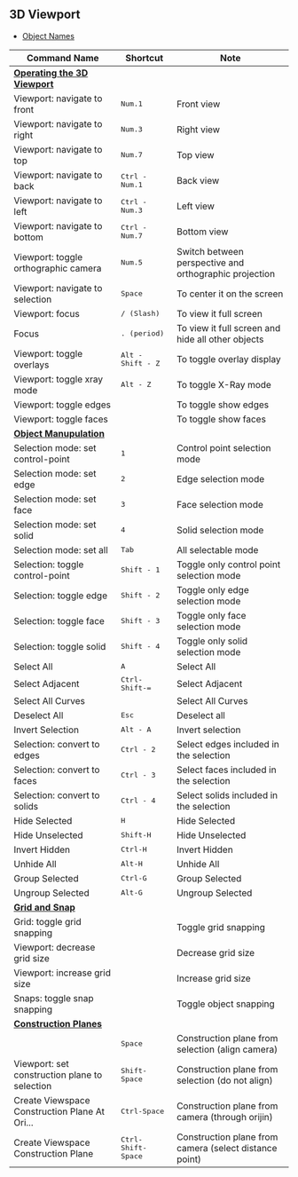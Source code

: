 ## 3D Viewport

- [Object Names](./3d-viewport/object-names)

| Command Name                                                             | Shortcut                   | Note                                            |
| ------------------------------------------------------------------------ | -------------------------- | ------------------------------------------------------ |
| [**Operating the 3D Viewport**](./3d-viewport/operating-the-3d-viewport) |                            |                                                        |
| Viewport: navigate to front                                              | <kbd>Num.1</kbd>           | Front view                                             |
| Viewport: navigate to right                                              | <kbd>Num.3</kbd>           | Right view                                             |
| Viewport: navigate to top                                                | <kbd>Num.7</kbd>           | Top view                                               |
| Viewport: navigate to back                                               | <kbd>Ctrl - Num.1</kbd>    | Back view                                              |
| Viewport: navigate to left                                               | <kbd>Ctrl - Num.3</kbd>    | Left view                                              |
| Viewport: navigate to bottom                                             | <kbd>Ctrl - Num.7</kbd>    | Bottom view                                            |
| Viewport: toggle orthographic camera                                     | <kbd>Num.5</kbd>           | Switch between perspective and orthographic projection |
| Viewport: navigate to selection                                          | <kbd>Space</kbd>           | To center it on the screen                             |
| Viewport: focus                                                          | <kbd>/ (Slash)</kbd>       | To view it full screen                                 |
| Focus                                                                    | <kbd>. (period)</kbd>      | To  view it full screen and hide all other objects     |
| Viewport: toggle overlays                                                | <kbd>Alt - Shift - Z</kbd> | To toggle overlay display                              |
| Viewport: toggle xray mode                                               | <kbd>Alt - Z</kbd>         | To toggle X-Ray mode                                   |
| Viewport: toggle edges                                                   |                            | To toggle show edges                                   |
| Viewport: toggle faces                                                   |                            | To toggle show faces                                   |
| [**Object Manupulation**](./3d-viewport/object-manipulation)             |                             |                                                        |
| Selection mode: set control-point                                        | <kbd>1</kbd>                | Control point selection mode                           |
| Selection mode: set edge                                                 | <kbd>2</kbd>                | Edge selection mode                                    |
| Selection mode: set face                                                 | <kbd>3</kbd>                | Face selection mode                                    |
| Selection mode: set solid                                                | <kbd>4</kbd>                | Solid selection mode                                   |
| Selection mode: set all                                                  | <kbd>Tab</kbd>              | All selectable mode                                    |
| Selection: toggle control-point                                          | <kbd>Shift - 1</kbd>        | Toggle only control point selection mode               |
| Selection: toggle edge                                                   | <kbd>Shift - 2</kbd>        | Toggle only edge selection mode                        |
| Selection: toggle face                                                   | <kbd>Shift - 3</kbd>        | Toggle only face selection mode                        |
| Selection: toggle solid                                                  | <kbd>Shift - 4</kbd>        | Toggle only solid selection mode                       |
| Select All                                                               | <kbd>A</kbd>                | Select All                                             |
| Select Adjacent                                                          | <kbd>Ctrl-Shift-=</kbd>     | Select Adjacent                                        |
| Select All Curves                                                        |                             | Select All Curves                                      |
| Deselect All                                                             | <kbd>Esc</kbd>              | Deselect all                                           |
| Invert Selection                                                         | <kbd>Alt - A</kbd>          | Invert selection                                       |
| Selection: convert to edges                                              | <kbd>Ctrl - 2</kbd>         | Select edges included in the selection                 |
| Selection: convert to faces                                              | <kbd>Ctrl - 3</kbd>         | Select faces included in the selection                 |
| Selection: convert to solids                                             | <kbd>Ctrl - 4</kbd>         | Select solids included in the selection                |
| Hide Selected                                                            | <kbd>H</kbd>                | Hide Selected                                          |
| Hide Unselected                                                          | <kbd>Shift-H</kbd>          | Hide Unselected                                        |
| Invert Hidden                                                            | <kbd>Ctrl-H</kbd>           | Invert Hidden                                          |
| Unhide All                                                               | <kbd>Alt-H</kbd>            | Unhide All                                             |
| Group Selected                                                           | <kbd>Ctrl-G</kbd>           | Group Selected                                         |
| Ungroup Selected                                                         | <kbd>Alt-G</kbd>            | Ungroup Selected                                       |
| [**Grid and Snap**](./3d-viewport/grid-and-snap)                         |                             |                                                        |
| Grid: toggle grid snapping                                               |                             | Toggle grid snapping                                   |
| Viewport: decrease grid size                                             |                             | Decrease grid size                                     |
| Viewport: increase grid size                                             |                             | Increase grid size                                     |
| Snaps: toggle snap snapping                                              |                             | Toggle object snapping                                 |
| [**Construction Planes**](./3d-viewport/construction-plane)              |                             |                                                        |
|                                                                          | <kbd>Space</kbd>            | Construction plane from selection (align camera)       |
| Viewport: set construction plane to selection                            | <kbd>Shift-Space</kbd>      | Construction plane from selection (do not align)       |
| Create Viewspace Construction Plane At Ori...                            | <kbd>Ctrl-Space</kbd>       | Construction plane from camera (through orijin)        |
| Create Viewspace Construction Plane                                      | <kbd>Ctrl-Shift-Space</kbd> | Construction plane from camera (select distance point) |






